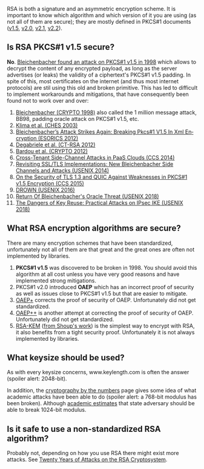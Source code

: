 RSA is both a signature and an asymmetric encryption scheme. It is important to know which algorithm and which version of it you are using (as not all of them are secure); they are mostly defined in PKCS#1 documents (<a href="https://tools.ietf.org/html/rfc2313">v1.5</a>, <a href="https://tools.ietf.org/html/rfc2437">v2.0</a>, <a href="https://tools.ietf.org/html/rfc3447">v2.1</a>, <a href="https://tools.ietf.org/html/rfc8017#section-7.2">v2.2</a>).

== Is RSA PKCS#1 v1.5 secure? ==

'''No'''. <a href="http://archiv.infsec.ethz.ch/education/fs08/secsem/bleichenbacher98.pdf">Bleichenbacher found an attack on PKCS#1 v1.5 in 1998</a> which allows to decrypt the content of any encrypted payload, as long as the server advertises (or leaks) the validity of a ciphertext's PKCS#1 v1.5 padding. In spite of this, most certificates on the internet (and thus most internet protocols) are stil using this old and broken primitive. This has led to difficult to implement workarounds and mitigations, that have consequently been found not to work over and over:

# <a href="http://archiv.infsec.ethz.ch/education/fs08/secsem/bleichenbacher98.pdf">Bleichenbacher (CRYPTO 1998)</a> also called the 1 million message attack, BB98, padding oracle attack on PKCS#1 v1.5, etc.
# <a href="https://eprint.iacr.org/2003/052">Klima et al. (CHES 2003)</a>
# <a href="https://www.nds.rub.de/media/nds/veroeffentlichungen/2012/12/19/XMLencBleichenbacher.pdf">Blei­chen­ba­cher’s At­tack Strikes Again: Brea­king Pkcs#1 V1.5 In Xml En­cryp­ti­on (ESORICS 2012)</a>
# <a href="https://eprint.iacr.org/2011/615.pdf">Degabriele et al. (CT-RSA 2012)</a>
# <a href="https://eprint.iacr.org/2012/417">Bardou et al. (CRYPTO 2012)</a> 
# <a href="https://www.cs.unc.edu/~reiter/papers/2014/CCS1.pdf">Cross-Tenant Side-Channel Attacks in PaaS Clouds (CCS 2014)</a>
# <a href="https://www.usenix.org/conference/usenixsecurity14/technical-sessions/presentation/meyer">Revisiting SSL/TLS Implementations: New Bleichenbacher Side Channels and Attacks (USENIX 2014)</a>
# <a href="https://www.nds.rub.de/media/nds/veroeffentlichungen/2015/08/21/Tls13QuicAttacks.pdf">On the Security of TLS 1.3 and QUIC Against Weaknesses in PKCS#1 v1.5 Encryption (CCS 2015)</a>
# <a href="https://drownattack.com/">DROWN (USENIX 2016)</a>
# <a href="https://robotattack.org/">Return Of Bleichenbacher's Oracle Threat (USENIX 2018)</a>
# <a href="https://www.usenix.org/system/files/conference/usenixsecurity18/sec18-felsch.pdf">The Dangers of Key Reuse: Practical Attacks on IPsec IKE (USENIX 2018)</a>

== What RSA encryption algorithms are secure? ==

There are many encryption schemes that have been standardized, unfortunately not all of them are that great and the great ones are often not implemented by libraries.

# '''PKCS#1 v1.5''' was discovered to be broken in 1998. You should avoid this algorithm at all cost unless you have very good reasons and have implemented strong mitigations.
# PKCS#1 v2.0 introduced '''OAEP''' which has an incorrect proof of security as well as issues close to PKCS#1 v1.5 but that are easier to mitigate.
# <a href="https://eprint.iacr.org/2000/060">OAEP+</a> corrects the proof of security of OAEP. Unfortunately did not get standardized.
# <a href="https://eprint.iacr.org/2002/034">OAEP++</a> is another attempt at correcting the proof of security of OAEP. Unfortunately did not get standardized.
# <a href="https://tools.ietf.org/html/rfc5990">RSA-KEM</a> (<a href="https://eprint.iacr.org/2001/112.pdf">from Shoup's work</a>) is the simplest way to encrypt with RSA, it also benefits from a tight security proof. Unfortunately it is not always implemented by libraries.

== What keysize should be used? ==

As with every keysize concerns, www.keylength.com is often the answer (spoiler alert: 2048-bit).

In addition, the <a href="https://wordpress.rose-hulman.edu/holden/the-mathematics-of-secrets/cryptography-by-the-numbers/">cryptography by the numbers</a> page gives some idea of what academic attacks have been able to do (spoiler alert: a 768-bit modulus has been broken). Although <a href="https://weakdh.org/">academic estimates</a> that state adversary should be able to break 1024-bit modulus.

== Is it safe to use a non-standardized RSA algorithm? ==

Probably not, depending on how you use RSA there might exist more attacks. See <a href="https://crypto.stanford.edu/~dabo/papers/RSA-survey.pdf">Twenty Years of Attacks on the RSA Cryptosystem</a>.

